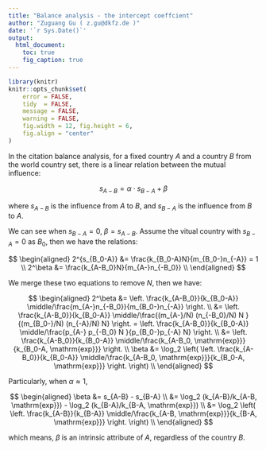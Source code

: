 ```yaml
---
title: "Balance analysis - the intercept coeffcient"
author: "Zuguang Gu ( z.gu@dkfz.de )"
date: '`r Sys.Date()`'
output: 
  html_document:
    toc: true
    fig_caption: true
---
```


```r
library(knitr)
knitr::opts_chunk$set(
    error = FALSE,
    tidy  = FALSE,
    message = FALSE,
    warning = FALSE,
    fig.width = 12, fig.height = 6,
    fig.align = "center"
)
```

In the citation balance analysis, for a fixed country _A_ and a country _B_ from the world country set, 
there is a linear relation between the mutual influence:

$$
s_{A-B} = \alpha \cdot s_{B-A} + \beta
$$

where $s_{A-B}$ is the influence from _A_ to _B_, and $s_{B-A}$ is the influence from _B_ to _A_.

We can see when $s_{B-A} = 0$, $\beta = s_{A-B}$. Assume the vitual country with $s_{B-A} = 0$ as $B_0$, then we have the relations:

$$
\begin{aligned}
2^{s_{B_0-A}} &=  \frac{k_{B_0-A}N}{m_{B_0-}n_{-A}} = 1 \\
2^\beta &= \frac{k_{A-B_0}N}{m_{A-}n_{-B_0}} \\
\end{aligned}
$$

We merge these two equations to remove $N$, then we have:

$$
\begin{aligned}
2^\beta &= \left. \frac{k_{A-B_0}}{k_{B_0-A}} \middle/\frac{m_{A-}n_{-B_0}}{m_{B_0-}n_{-A}} \right. \\
  &= \left. \frac{k_{A-B_0}}{k_{B_0-A}} \middle/\frac{(m_{A-}/N) (n_{-B_0}/N) N }{(m_{B_0-}/N)  (n_{-A}/N)  N} \right.  = \left. \frac{k_{A-B_0}}{k_{B_0-A}} \middle/\frac{p_{A-} p_{-B_0} N }{p_{B_0-}p_{-A} N} \right. \\
  &= \left. \frac{k_{A-B_0}}{k_{B_0-A}} \middle/\frac{k_{A-B_0, \mathrm{exp}}}{k_{B_0-A, \mathrm{exp}}} \right. \\
\beta &= \log_2 \left( \left. \frac{k_{A-B_0}}{k_{B_0-A}} \middle/\frac{k_{A-B_0, \mathrm{exp}}}{k_{B_0-A, \mathrm{exp}}} \right. \right) \\
\end{aligned}
$$

Particularly, when $\alpha \approx 1$, 

$$
\begin{aligned}
\beta &= s_{A-B} - s_{B-A} \\
      &= \log_2 (k_{A-B}/k_{A-B, \mathrm{exp}}) - \log_2 (k_{B-A}/k_{B-A, \mathrm{exp}}) \\
      &= \log_2 \left( \left. \frac{k_{A-B}}{k_{B-A}} \middle/\frac{k_{A-B, \mathrm{exp}}}{k_{B-A, \mathrm{exp}}} \right. \right) \\
\end{aligned}
$$

which means, $\beta$ is an intrinsic attribute of _A_, regardless of the country _B_.


